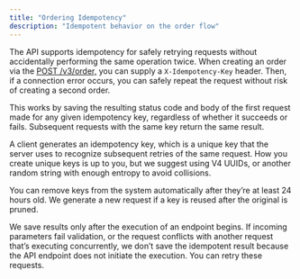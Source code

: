 ```yaml
---
title: "Ordering Idempotency"
description: "Idempotent behavior on the order flow"
---
```


The API supports idempotency for safely retrying requests without accidentally performing the same operation twice. When creating an order via the [POST /v3/order,](/api-reference/lab-testing/create-order) you can supply a `X-Idempotency-Key` header. Then, if a connection error occurs, you can safely repeat the request without risk of creating a second order.

This works by saving the resulting status code and body of the first request made for any given idempotency key, regardless of whether it succeeds or fails. Subsequent requests with the same key return the same result.

A client generates an idempotency key, which is a unique key that the server uses to recognize subsequent retries of the same request. How you create unique keys is up to you, but we suggest using V4 UUIDs, or another random string with enough entropy to avoid collisions.

You can remove keys from the system automatically after they’re at least 24 hours old. We generate a new request if a key is reused after the original is pruned.

We save results only after the execution of an endpoint begins. If incoming parameters fail validation, or the request conflicts with another request that’s executing concurrently, we don’t save the idempotent result because the API endpoint does not initiate the execution. You can retry these requests.